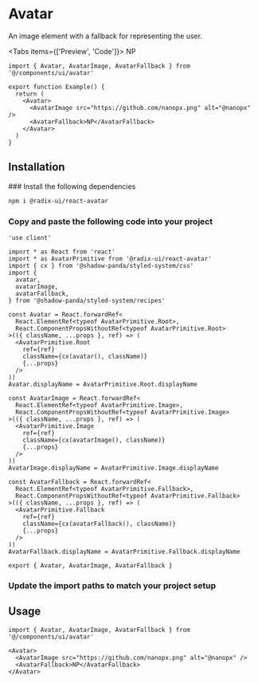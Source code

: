 
# Avatar

An image element with a fallback for representing the user.

<Tabs items={['Preview', 'Code']}>
  <Tab>
    <Preview>
      <Avatar>
        <AvatarImage src="https://github.com/nanopx.png" alt="@nanopx" />
        <AvatarFallback>NP</AvatarFallback>
      </Avatar>
    </Preview>
  </Tab>
  <Tab>

```tsx copy
import { Avatar, AvatarImage, AvatarFallback } from '@/components/ui/avatar'

export function Example() {
  return (
    <Avatar>
      <AvatarImage src="https://github.com/nanopx.png" alt="@nanopx" />
      <AvatarFallback>NP</AvatarFallback>
    </Avatar>
  )
}
```

  </Tab>
</Tabs>

## Installation

<Steps>
### Install the following dependencies

```bash npm2yarn copy
npm i @radix-ui/react-avatar
```

### Copy and paste the following code into your project

```tsx filename="components/ui/avatar.tsx" copy
'use client'

import * as React from 'react'
import * as AvatarPrimitive from '@radix-ui/react-avatar'
import { cx } from '@shadow-panda/styled-system/css'
import {
  avatar,
  avatarImage,
  avatarFallback,
} from '@shadow-panda/styled-system/recipes'

const Avatar = React.forwardRef<
  React.ElementRef<typeof AvatarPrimitive.Root>,
  React.ComponentPropsWithoutRef<typeof AvatarPrimitive.Root>
>(({ className, ...props }, ref) => (
  <AvatarPrimitive.Root
    ref={ref}
    className={cx(avatar(), className)}
    {...props}
  />
))
Avatar.displayName = AvatarPrimitive.Root.displayName

const AvatarImage = React.forwardRef<
  React.ElementRef<typeof AvatarPrimitive.Image>,
  React.ComponentPropsWithoutRef<typeof AvatarPrimitive.Image>
>(({ className, ...props }, ref) => (
  <AvatarPrimitive.Image
    ref={ref}
    className={cx(avatarImage(), className)}
    {...props}
  />
))
AvatarImage.displayName = AvatarPrimitive.Image.displayName

const AvatarFallback = React.forwardRef<
  React.ElementRef<typeof AvatarPrimitive.Fallback>,
  React.ComponentPropsWithoutRef<typeof AvatarPrimitive.Fallback>
>(({ className, ...props }, ref) => (
  <AvatarPrimitive.Fallback
    ref={ref}
    className={cx(avatarFallback(), className)}
    {...props}
  />
))
AvatarFallback.displayName = AvatarPrimitive.Fallback.displayName

export { Avatar, AvatarImage, AvatarFallback }
```

### Update the import paths to match your project setup

</Steps>

## Usage

```tsx copy
import { Avatar, AvatarImage, AvatarFallback } from '@/components/ui/avatar'
```

```tsx copy
<Avatar>
  <AvatarImage src="https://github.com/nanopx.png" alt="@nanopx" />
  <AvatarFallback>NP</AvatarFallback>
</Avatar>
```
